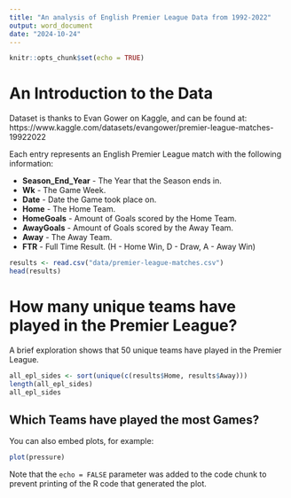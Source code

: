 ```yaml
---
title: "An analysis of English Premier League Data from 1992-2022"
output: word_document
date: "2024-10-24"
---
```


```r
knitr::opts_chunk$set(echo = TRUE)
```

# An Introduction to the Data

Dataset is thanks to Evan Gower on Kaggle, and can be found at: https://www.kaggle.com/datasets/evangower/premier-league-matches-19922022

Each entry represents an English Premier League match with the following information:

+ **Season_End_Year** - The Year that the Season ends in.
+ **Wk** - The Game Week.
+ **Date** - Date the Game took place on.
+ **Home** - The Home Team.
+ **HomeGoals** - Amount of Goals scored by the Home Team.
+ **AwayGoals** - Amount of Goals scored by the Away Team.
+ **Away** - The Away Team.
+ **FTR** - Full Time Result. (H - Home Win, D - Draw, A - Away Win)

```r
results <- read.csv("data/premier-league-matches.csv")
head(results)
```
# How many unique teams have played in the Premier League?
A brief exploration shows that 50 unique teams have played in the Premier League.
```r
all_epl_sides <- sort(unique(c(results$Home, results$Away)))
length(all_epl_sides)
all_epl_sides
```
## Which Teams have played the most Games?

You can also embed plots, for example:

```r
plot(pressure)
```

Note that the `echo = FALSE` parameter was added to the code chunk to prevent printing of the R code that generated the plot.

